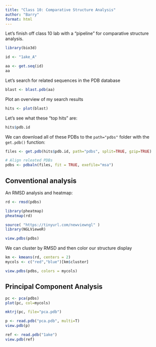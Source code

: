 ```yaml
---
title: "Class 10: Comparative Structure Analysis"
author: "Barry"
format: html
---
```


Let's finish off class 10 lab with a "pipeline" for comparative structure analysis.

```r
library(bio3d)
```

```r
id <- "1ake_A"

aa <- get.seq(id)
aa
```

Let's search for related sequences in the PDB database

```r
blast <- blast.pdb(aa)
```

Plot an overview of my search results

```r
hits <- plot(blast)
```

Let's see what these "top hits" are:
```r
hits$pdb.id
```

We can download all of these PDBs to the `path="pdbs"` folder with the `get.pdb()` function:

```r
files <- get.pdb(hits$pdb.id, path="pdbs", split=TRUE, gzip=TRUE)
```
```r
# Align releated PDBs
pdbs <- pdbaln(files, fit = TRUE, exefile="msa")
```

## Conventional analysis

An RMSD analysis and heatmap:

```r
rd <- rmsd(pdbs)
```

```r
library(pheatmap)
pheatmap(rd)
```

```r
source( "https://tinyurl.com/newviewngl" )
library(NGLVieweR)
```

```r
view.pdbs(pdbs)
```

We can cluster by RMSD and then color our structure display
```r
km <- kmeans(rd, centers = 2)
mycols <- c("red","blue")[km$cluster]
```

```r
view.pdbs(pdbs, colors = mycols)
```

## Principal Component Analysis

```r
pc <- pca(pdbs)
plot(pc, col=mycols)
```

```r
mktrj(pc, file="pca.pdb")

p <- read.pdb("pca.pdb", multi=T)
view.pdb(p)
```


```r
ref <- read.pdb("1ake")
view.pdb(ref)
```




